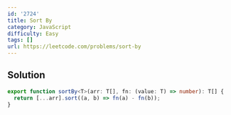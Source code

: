 ```yaml
---
id: '2724'
title: Sort By
category: JavaScript
difficulty: Easy
tags: []
url: https://leetcode.com/problems/sort-by
---
```


## Solution

```typescript filename="solution.ts" copy
export function sortBy<T>(arr: T[], fn: (value: T) => number): T[] {
  return [...arr].sort((a, b) => fn(a) - fn(b));
}
```

